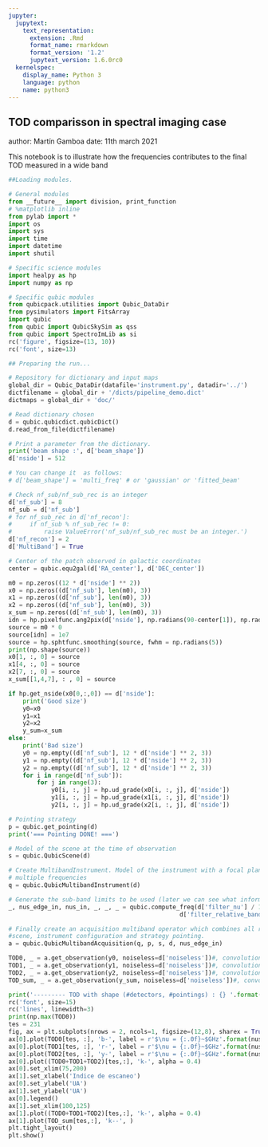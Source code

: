 ```yaml
---
jupyter:
  jupytext:
    text_representation:
      extension: .Rmd
      format_name: rmarkdown
      format_version: '1.2'
      jupytext_version: 1.6.0rc0
  kernelspec:
    display_name: Python 3
    language: python
    name: python3
---
```


## TOD comparisson in spectral imaging case

author: Martín Gamboa
date: 11th march 2021

This notebook is to illustrate how the frequencies contributes to the final TOD measured in a wide band

```python
##Loading modules. 

# General modules
from __future__ import division, print_function
# %matplotlib inline
from pylab import *
import os
import sys
import time
import datetime
import shutil

# Specific science modules
import healpy as hp
import numpy as np

# Specific qubic modules
from qubicpack.utilities import Qubic_DataDir
from pysimulators import FitsArray
import qubic
from qubic import QubicSkySim as qss
from qubic import SpectroImLib as si
rc('figure', figsize=(13, 10))
rc('font', size=13)
```

```python
## Preparing the run...

# Repository for dictionary and input maps
global_dir = Qubic_DataDir(datafile='instrument.py', datadir='../')
dictfilename = global_dir + '/dicts/pipeline_demo.dict'
dictmaps = global_dir + 'doc/'

# Read dictionary chosen
d = qubic.qubicdict.qubicDict()
d.read_from_file(dictfilename)

# Print a parameter from the dictionary. 
print('beam shape :', d['beam_shape'])
d['nside'] = 512

# You can change it  as follows:
# d['beam_shape'] = 'multi_freq' # or 'gaussian' or 'fitted_beam' 

# Check nf_sub/nf_sub_rec is an integer
d['nf_sub'] = 8
nf_sub = d['nf_sub']
# for nf_sub_rec in d['nf_recon']:
#     if nf_sub % nf_sub_rec != 0:
#         raise ValueError('nf_sub/nf_sub_rec must be an integer.')
d['nf_recon'] = 2
d['MultiBand'] = True

# Center of the patch observed in galactic coordinates
center = qubic.equ2gal(d['RA_center'], d['DEC_center'])
```

```python
m0 = np.zeros((12 * d['nside'] ** 2))
x0 = np.zeros((d['nf_sub'], len(m0), 3))
x1 = np.zeros((d['nf_sub'], len(m0), 3))
x2 = np.zeros((d['nf_sub'], len(m0), 3))
x_sum = np.zeros((d['nf_sub'], len(m0), 3))
idn = hp.pixelfunc.ang2pix(d['nside'], np.radians(90-center[1]), np.radians(center[0]),)
source = m0 * 0
source[idn] = 1e7
source = hp.sphtfunc.smoothing(source, fwhm = np.radians(5))
print(np.shape(source))
x0[1, :, 0] = source
x1[4, :, 0] = source
x2[7, :, 0] = source
x_sum[[1,4,7], : , 0] = source

if hp.get_nside(x0[0,:,0]) == d['nside']:
    print('Good size')
    y0=x0
    y1=x1
    y2=x2
    y_sum=x_sum
else:
    print('Bad size')
    y0 = np.empty((d['nf_sub'], 12 * d['nside'] ** 2, 3))
    y1 = np.empty((d['nf_sub'], 12 * d['nside'] ** 2, 3))
    y2 = np.empty((d['nf_sub'], 12 * d['nside'] ** 2, 3))
    for i in range(d['nf_sub']):
        for j in range(3):
            y0[i, :, j] = hp.ud_grade(x0[i, :, j], d['nside'])
            y1[i, :, j] = hp.ud_grade(x1[i, :, j], d['nside'])
            y2[i, :, j] = hp.ud_grade(x2[i, :, j], d['nside'])
```

```python
# Pointing strategy
p = qubic.get_pointing(d)
print('=== Pointing DONE! ===')

# Model of the scene at the time of observation
s = qubic.QubicScene(d)

# Create MultibandInstrument. Model of the instrument with a focal plane sensitivity to 
# multiple frequencies
q = qubic.QubicMultibandInstrument(d)

# Generate the sub-band limits to be used (later we can see what information we are ignoring with '_')
_, nus_edge_in, nus_in, _, _, _ = qubic.compute_freq(d['filter_nu'] / 1e9, d['nf_sub'],
                                                d['filter_relative_bandwidth'])

# Finally create an acquisition multiband operator which combines all relevant information
#scene, instrument configuration and strategy pointing. 
a = qubic.QubicMultibandAcquisition(q, p, s, d, nus_edge_in)
```

```python
TOD0, _ = a.get_observation(y0, noiseless=d['noiseless'])#, convolution = True)
TOD1, _ = a.get_observation(y1, noiseless=d['noiseless'])#, convolution = True)
TOD2, _ = a.get_observation(y2, noiseless=d['noiseless'])#, convolution = True)
TOD_sum, _ = a.get_observation(y_sum, noiseless=d['noiseless'])#, convolution = True)
```

```python
print('--------- TOD with shape (#detectors, #pointings) : {} '.format(np.shape(TOD0)))
rc('font', size=15)
rc('lines', linewidth=3)
print(np.max(TOD0))
tes = 231
fig, ax = plt.subplots(nrows = 2, ncols=1, figsize=(12,8), sharex = True)
ax[0].plot(TOD0[tes, :], 'b-', label = r'$\nu = {:.0f}~$GHz'.format(nus_in[1]))
ax[0].plot(TOD1[tes, :], 'r-', label = r'$\nu = {:.0f}~$GHz'.format(nus_in[4]))
ax[0].plot(TOD2[tes, :], 'y-', label = r'$\nu = {:.0f}~$GHz'.format(nus_in[7]))
ax[0].plot((TOD0+TOD1+TOD2)[tes,:], 'k-', alpha = 0.4) 
ax[0].set_xlim(75,200)
ax[1].set_xlabel('Indice de escaneo')
ax[0].set_ylabel('UA')
ax[1].set_ylabel('UA')
ax[0].legend()
ax[1].set_xlim(100,125)
ax[1].plot((TOD0+TOD1+TOD2)[tes,:], 'k-', alpha = 0.4) 
ax[1].plot(TOD_sum[tes,:], 'k--', ) 
plt.tight_layout()
plt.show()
```

```python

```
